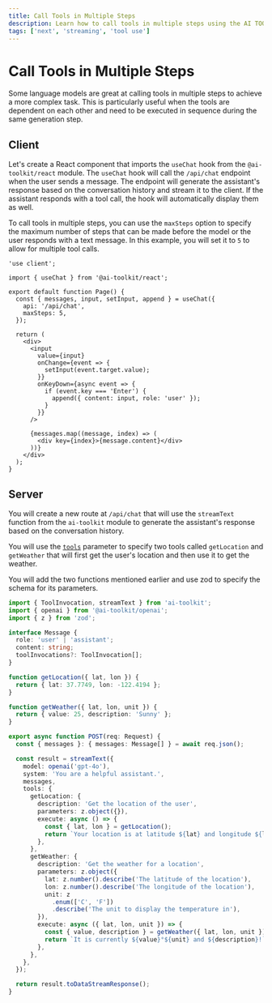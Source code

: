 ```yaml
---
title: Call Tools in Multiple Steps
description: Learn how to call tools in multiple steps using the AI TOOLKIT and Next.js
tags: ['next', 'streaming', 'tool use']
---
```


# Call Tools in Multiple Steps

Some language models are great at calling tools in multiple steps to achieve a more complex task. This is particularly useful when the tools are dependent on each other and need to be executed in sequence during the same generation step.

## Client

Let's create a React component that imports the `useChat` hook from the `@ai-toolkit/react` module. The `useChat` hook will call the `/api/chat` endpoint when the user sends a message. The endpoint will generate the assistant's response based on the conversation history and stream it to the client. If the assistant responds with a tool call, the hook will automatically display them as well.

To call tools in multiple steps, you can use the `maxSteps` option to specify the maximum number of steps that can be made before the model or the user responds with a text message. In this example, you will set it to `5` to allow for multiple tool calls.

```tsx filename='app/page.tsx'
'use client';

import { useChat } from '@ai-toolkit/react';

export default function Page() {
  const { messages, input, setInput, append } = useChat({
    api: '/api/chat',
    maxSteps: 5,
  });

  return (
    <div>
      <input
        value={input}
        onChange={event => {
          setInput(event.target.value);
        }}
        onKeyDown={async event => {
          if (event.key === 'Enter') {
            append({ content: input, role: 'user' });
          }
        }}
      />

      {messages.map((message, index) => (
        <div key={index}>{message.content}</div>
      ))}
    </div>
  );
}
```

## Server

You will create a new route at `/api/chat` that will use the `streamText` function from the `ai-toolkit` module to generate the assistant's response based on the conversation history.

You will use the [`tools`](/docs/reference/ai-toolkit-core/generate-text#tools) parameter to specify two tools called `getLocation` and `getWeather` that will first get the user's location and then use it to get the weather.

You will add the two functions mentioned earlier and use zod to specify the schema for its parameters.

```ts filename='app/api/chat/route.ts'
import { ToolInvocation, streamText } from 'ai-toolkit';
import { openai } from '@ai-toolkit/openai';
import { z } from 'zod';

interface Message {
  role: 'user' | 'assistant';
  content: string;
  toolInvocations?: ToolInvocation[];
}

function getLocation({ lat, lon }) {
  return { lat: 37.7749, lon: -122.4194 };
}

function getWeather({ lat, lon, unit }) {
  return { value: 25, description: 'Sunny' };
}

export async function POST(req: Request) {
  const { messages }: { messages: Message[] } = await req.json();

  const result = streamText({
    model: openai('gpt-4o'),
    system: 'You are a helpful assistant.',
    messages,
    tools: {
      getLocation: {
        description: 'Get the location of the user',
        parameters: z.object({}),
        execute: async () => {
          const { lat, lon } = getLocation();
          return `Your location is at latitude ${lat} and longitude ${lon}`;
        },
      },
      getWeather: {
        description: 'Get the weather for a location',
        parameters: z.object({
          lat: z.number().describe('The latitude of the location'),
          lon: z.number().describe('The longitude of the location'),
          unit: z
            .enum(['C', 'F'])
            .describe('The unit to display the temperature in'),
        }),
        execute: async ({ lat, lon, unit }) => {
          const { value, description } = getWeather({ lat, lon, unit });
          return `It is currently ${value}°${unit} and ${description}!`;
        },
      },
    },
  });

  return result.toDataStreamResponse();
}
```
